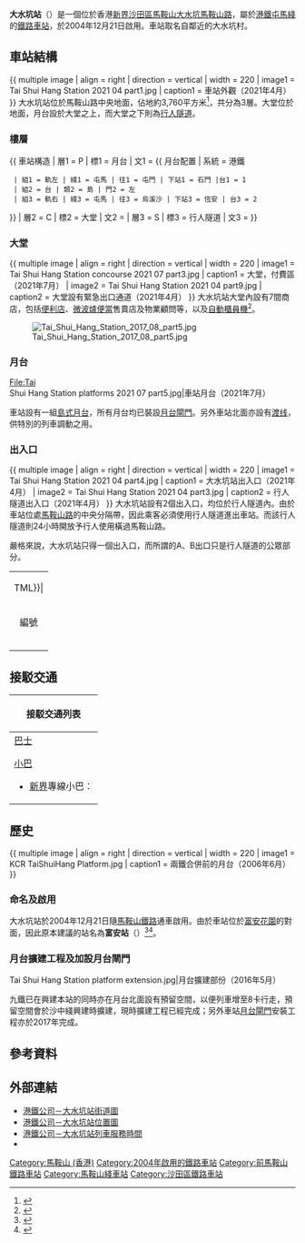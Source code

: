 {{NoteTA
|G1=Railway
|G2=Transport
|G3=Unit
|1=zh-hant:綫;zh-hans:线
|2=月台
}}
{{Infobox station
|name = 大水坑
|eng_name = Tai Shui Hang
|livery = #33CC99
|namecolour = black
|linecolour = {{屯馬綫顏色}}
|image = Tai Shui Hang Station platforms 2021 07 part2.jpg
|caption = 大水坑站月台（2021年7月）
|borough = {{HKG}}[[新界|新界]][[沙田區|沙田區]]
|address = [[馬鞍山_(香港市鎮)|馬鞍山]][[大水坑|大水坑]][[馬鞍山路|馬鞍山路]]
|coordinates = {{Coord|22|24|29.8|N|114|13|21.6|E|display=it|type:railwaystation}}
|elevation = 
|operator = [[香港鐵路有限公司|香港鐵路有限公司]]
|lines = {{港鐵路線標誌|TML|S}}
|distance = 
|platform = 1組[[島式月台|島式月台]]
|tracks = 2條
|connections = [[香港巴士|巴士]]、[[香港小巴|小巴]]
|structure = 架空車站
|hall = 
|depth = 
|levels = 3層<ref name="structure">{{cite news|url=http://www.mtr.com.hk/archive/ch/services/layouts/tsh.pdf|title=大水坑站位置圖|publisher=[[港鐵公司|港鐵公司]]|accessdate=2020-02-18|archive-date=2020-02-15|archive-url=https://web.archive.org/web/20200215093953/http://www.mtr.com.hk/archive/ch/services/layouts/tsh.pdf|dead-url=no}}</ref>
|interchange = 
|exit=2個<ref name="structure"/>
|lift=2部<ref name="structure"/>
|escalator=4條<ref name="structure"/>
|architectural_style = 
|colour = {{colorbox|#33CC99}} 青綠色
|status = 使用中
|code = TSH
|built = 
|opened = 2004年12月21日
|opening =
|closed = 
|rebuilt = 
|former = 
|passengers = 
|station_hours = 05:35-01:28
|first = 往{{港鐵起訖站|TML|L}}：05:45<br>往{{港鐵起訖站|TML|R}}：05:52
|last = 往{{港鐵起訖站|TML|L}}：00:01<br>往{{站|紅磡}}：00:21<br>往{{站|大圍}}：00:46<br>往{{港鐵起訖站|TML|R}}：01:18
|adjacent = {{Adjacent stations|system=港鐵|line=屯馬|left=石門|right=恆安}}
|other_services = 
|route_map = {{Routemap|inline=yes|legend=no|map=
lhvSTR(l)!~MFADEg\hvSTR!~vNULfg!~MFADEg\lhvSTR(r)!~MFADEg~~{{rmri|u}} {{stl|港鐵|恆安}}
lhvSTR(l)\hvÜSTl\lhvSTR(r)
hv-SHI1+l\hcSHI1c4\hcSHI1c1\hvSHI1+r-
v-STR!~lhvSTR(m)\dBS!~d*2__align=r\vSTR-!~lhvSTR(m)
v-STR!~lhvSTR(m)\dBS!~d*1__align=l\vSTR-!~lhvSTR(m)
hv-SHI1l\hcSHI1c3\hcSHI1c2\hvSHI1r-
lhvSTR(l)!~MFADEf\hvSTR!~vNULfg!~MFADEf\lhvSTR(r)!~MFADEf~~{{rmri|d}} {{stl|港鐵|石門}}
}}
}}
'''大水坑站'''（{{lang-en|Tai Shui Hang Station}}）是一個位於香港[[新界|新界]][[沙田區|沙田區]][[馬鞍山_(香港市鎮)|馬鞍山]][[大水坑|大水坑]][[馬鞍山路|馬鞍山路]]，屬於[[港鐵|港鐵]][[屯馬綫|屯馬綫]]的[[鐵路車站|鐵路車站]]，於2004年12月21日啟用。車站取名自鄰近的大水坑村。

==車站結構==
{{ multiple image | align = right | direction = vertical | width = 220
| image1 = Tai Shui Hang Station 2021 04 part1.jpg | caption1 = 車站外觀（2021年4月）
}}
大水坑站位於馬鞍山路中央地面，佔地約3,760平方米<ref>{{cite web|url=http://www.mos.hk/osdata/ma_rail/page09.htm|title=大水坑站|work=鞍山網絡|publisher=馬鞍山民康促進會|accessdate=2014年4月30日|language=zh-hant|deadurl=yes|archiveurl=https://web.archive.org/web/20090922195930/http://www.mos.hk/osdata/ma_rail/page09.htm|archivedate=2009年9月22日}}</ref>，共分為3層。大堂位於地面，月台設於大堂之上，而大堂之下則為[[行人隧道|行人隧道]]。

===樓層===
{{ 車站構造
| 層1 = P | 標1 = 月台
| 文1 = {{ 月台配置 | 系統 = 港鐵
  | 組1 = 軌左 | 綫1 = 屯馬 | 往1 = 屯門 | 下站1 = 石門 |台1 = 1
  | 組2 = 台 | 類2 = 島 | 門2 = 左
  | 組3 = 軌右 | 綫3 = 屯馬 | 往3 = 烏溪沙 | 下站3 = 恆安 | 台3 = 2
}}
| 層2 = C | 標2 = 大堂
| 文2 = {{spml|客務中心|商店|自助服務|洗手間}}
| 層3 = S | 標3 = 行人隧道
| 文3 = {{spml|A、B出口}}
}}

===大堂===
{{ multiple image | align = right | direction = vertical | width = 220
| image1 = Tai Shui Hang Station concourse 2021 07 part3.jpg | caption1 = 大堂，付費區（2021年7月）
| image2 = Tai Shui Hang Station 2021 04 part9.jpg | caption2 = 大堂設有緊急出口通道（2021年4月）
}}
大水坑站大堂內設有7間商店，包括[[便利商店|便利店]]、[[微波爐便當|微波爐便當]]售賣店及物業顧問等，以及[[自動櫃員機|自動櫃員機]]<ref name="shops">{{cite web|url=http://www.mtr.com.hk/ch/customer/shops/shop_search.php#searchResult|title=車站商店搜尋－大水坑站|website=[[港鐵|港鐵]]|publisher=[[港鐵公司|港鐵公司]]|accessdate=2020年2月29日|language=zh-Hant|archive-date=2020年2月21日|archive-url=https://web.archive.org/web/20200221195453/http://www.mtr.com.hk/ch/customer/shops/shop_search.php#searchResult|dead-url=no}}</ref>。

[[File:Tai_Shui_Hang_Station_2017_08_part5.jpg|thumb]]

===月台===
<gallery>
File:Tai Shui Hang Station platforms 2021 07 part5.jpg|車站月台（2021年7月）
</gallery>
車站設有一組[[島式月台|島式月台]]，所有月台均已裝設[[月台閘門|月台閘門]]。另外車站北面亦設有[[渡线|渡线]]，供特別的列車調動之用。

===出入口===
{{ multiple image | align = right | direction = vertical | width = 220
| image1 = Tai Shui Hang Station 2021 04 part4.jpg | caption1 = 大水坑站出入口（2021年4月）
| image2 = Tai Shui Hang Station 2021 04 part3.jpg | caption2 = 行人隧道出入口（2021年4月）
}} 
大水坑站設有2個出入口，均位於行人隧道內。由於車站位處[[馬鞍山路|馬鞍山路]]的中央分隔帶，因此乘客必須使用行人隧道進出車站。而該行人隧道則24小時開放予行人使用橫過馬鞍山路。

嚴格來說，大水坑站只得一個出入口，而所謂的A、B出口只是行人隧道的公眾部分。
<!--車站出入口列表的內容經已按港鐵車站指示牌排列，請勿擅自加入非指示牌的內容-->
{| class="wikitable"
| colspan="4" align="center" bgcolor={{港鐵顏色|TML}}|
|-
! 編號 !! 指示 !! 圖片 !! 建議前往的目的地
|-
| {{港鐵出口|A|附=斜升}} || [[錦泰苑|錦泰苑]] || [[File:Tai_Shui_Hang_Station_2021_04_part5.jpg|200px]] || 錦泰苑、恆泰路、[[大水坑單車公園|單車公園]]、喜泰街、[[嘉華星濤灣|嘉華星濤灣]]、[[曉峯灣畔|曉峯灣畔]]、[[嵐岸|嵐岸]]、[[聖公會馬鞍山主風小學|聖公會馬鞍山主風小學]]、[[德信中學|德信中學]]、沃泰街
|-
| {{港鐵出口|B|附=斜}} || style="white-space:nowrap;" | [[富安花園|富安花園]] || [[File:Tai_Shui_Hang_Station_2021_04_part6.jpg|200px]] || 富安花園、[[亞公角街|亞公角街]]、恆信街、恆德街、[[九龍城浸信會禧年小學|九龍城浸信會禧年小學]]、[[馬鞍山崇真中學|馬鞍山崇真中學]]、[[亞公角漁民新村|亞公角漁民新村]]、[[大水坑村|大水坑村]]、[[錦駿苑|錦駿苑]]
|-
| bgcolor="#EEEEEE" colspan=4 | {{港鐵出口|註=斜升}}
|}

==接駁交通==
{| class="mw-collapsible mw-collapsed wikitable" style="background:white; margin: 0 auto; width: auto;" 
! 接駁交通列表
|-
|
;[[香港巴士|巴士]]
{{九龍新界巴士簡單列表|40X|43X|81C|84M|85K|85M|85S|85X|86C|86K|86S|87D|89C|89D|89P|89S|274|281X|286C|286M|287D|289K|299X}}
{{過海隧道巴士簡單列表|680|680A|680B|680P|681|681P|682|682A|682P|981P|N680}}{{大嶼山巴士簡單列表|A41P|N42|NA40}}
;[[香港小巴|小巴]]
*[[新界|新界]]專線小巴：
{{新界專線小巴簡單列表|803|805S|808|808P|810|811B|811S}}
|}

==歷史==
{{ multiple image | align = right | direction = vertical | width = 220
| image1 = KCR TaiShuiHang Platform.jpg | caption1 = 兩鐵合併前的月台（2006年6月）
}}
===命名及啟用===
大水坑站於2004年12月21日隨[[馬鞍山鐵路|馬鞍山鐵路]]通車啟用。由於車站位於[[富安花園|富安花園]]的對面，因此原本建議的站名為'''富安站'''（{{lang-en|Chevalier Garden Station}}）<ref>{{cite web|url=http://www.districtcouncils.gov.hk/archive/st_d/chinese/doc/tt_minutes_5_00.doc|title=交通及運輸委員會第五次會議|publisher=沙田區議會|date=2000年9月12日|accessdate=2014年4月30日|language=zh-hant|archive-date=2016年3月4日|archive-url=https://web.archive.org/web/20160304111649/http://www.districtcouncils.gov.hk/archive/st_d/chinese/doc/tt_minutes_5_00.doc|dead-url=no}}</ref><ref>{{cite web|url=http://www.districtcouncils.gov.hk/archive/st_d/chinese/doc/tt_minutes_7_00.doc|title=交通及運輸委員會第六次會議|publisher=沙田區議會|date=2000年11月14日|accessdate=2014年4月30日|language=zh-hant|archive-date=2014年5月2日|archive-url=https://web.archive.org/web/20140502032527/http://www.districtcouncils.gov.hk/archive/st_d/chinese/doc/tt_minutes_7_00.doc|dead-url=no}}</ref>。

===月台擴建工程及加設月台閘門===
<gallery mode=packed heights=130px style="text-align:left">
Tai Shui Hang Station platform extension.jpg|月台擴建部份（2016年5月）
</gallery>
九鐵已在興建本站的同時亦在月台北面設有預留空間，以便列車增至8卡行走，預留空間會於沙中綫興建時擴建，現時擴建工程已經完成；另外車站[[月台閘門|月台閘門]]安裝工程亦於2017年完成。

==參考資料==
{{reflist|30em}}

==外部連結==
{{Commonscat|Tai Shui Hang Station}}
* [http://www.mtr.com.hk/archive/ch/services/maps/tsh.pdf 港鐵公司－大水坑站街道圖]{{Wayback|url=http://www.mtr.com.hk/archive/ch/services/maps/tsh.pdf |date=20150213203345 }}
* [http://www.mtr.com.hk/archive/ch/services/layouts/tsh.pdf 港鐵公司－大水坑站位置圖]{{Wayback|url=http://www.mtr.com.hk/archive/ch/services/layouts/tsh.pdf |date=20150213203512 }}
* [http://www.mtr.com.hk/ch/customer/services/service_hours_search.php?query_type=search&station=100 港鐵公司－大水坑站列車服務時間]{{Wayback|url=http://www.mtr.com.hk/ch/customer/services/service_hours_search.php?query_type=search&station=100 |date=20200711164243 }}
*{{Wikia|hkrail|香港鐵路大典|大水坑站}} 

{{屯馬綫}}
{{港鐵車站|MTR}}

[[Category:馬鞍山_(香港)|Category:馬鞍山 (香港)]]
[[Category:2004年啟用的鐵路車站|Category:2004年啟用的鐵路車站]]
[[Category:前馬鞍山鐵路車站|Category:前馬鞍山鐵路車站]]
[[Category:馬鞍山綫車站|Category:馬鞍山綫車站]]
[[Category:沙田區鐵路車站|Category:沙田區鐵路車站]]